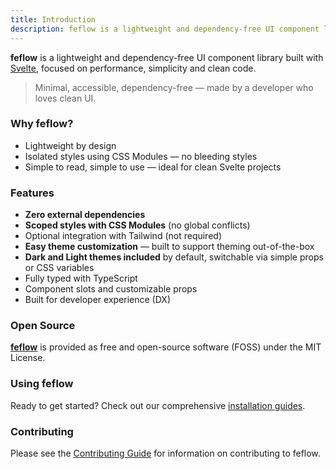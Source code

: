 ```yaml
---
title: Introduction
description: feflow is a lightweight and dependency-free UI component library built with Svelte, focused on performance, simplicity and clean code.
---
```


**feflow** is a lightweight and dependency-free UI component library built with [Svelte](https://svelte.dev), focused on performance, simplicity and clean code.

> Minimal, accessible, dependency-free — made by a developer who loves clean UI.

### Why feflow?

- Lightweight by design
- Isolated styles using CSS Modules — no bleeding styles
- Simple to read, simple to use — ideal for clean Svelte projects

### Features

- **Zero external dependencies**
- **Scoped styles with CSS Modules** (no global conflicts)
- Optional integration with Tailwind (not required)
- **Easy theme customization** — built to support theming out-of-the-box
- **Dark and Light themes included** by default, switchable via simple props or CSS variables
- Fully typed with TypeScript
- Component slots and customizable props
- Built for developer experience (DX)

### Open Source
[**feflow**](https://github.com/dxdns/feflow) is provided as free and open-source software (FOSS) under the MIT License.

### Using feflow
Ready to get started? Check out our comprehensive [installation guides](/docs/getting-started).

### Contributing
Please see the [Contributing Guide](https://github.com/dxdns/feflow/blob/main/CONTRIBUTING.md) for information on contributing to feflow.